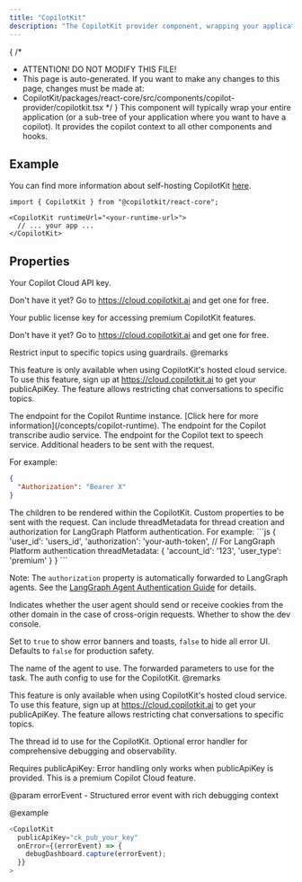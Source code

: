 ```yaml
---
title: "CopilotKit"
description: "The CopilotKit provider component, wrapping your application."
---
```


{
 /*
  * ATTENTION! DO NOT MODIFY THIS FILE!
  * This page is auto-generated. If you want to make any changes to this page, changes must be made at:
  * CopilotKit/packages/react-core/src/components/copilot-provider/copilotkit.tsx
  */
}
This component will typically wrap your entire application (or a sub-tree of your application where you want to have a copilot). It provides the copilot context to all other components and hooks.
 
## Example
 
You can find more information about self-hosting CopilotKit [here](/guides/self-hosting).
 
```tsx
import { CopilotKit } from "@copilotkit/react-core";
 
<CopilotKit runtimeUrl="<your-runtime-url>">
  // ... your app ...
</CopilotKit>
```

## Properties

<PropertyReference name="publicApiKey" type="string"  > 
Your Copilot Cloud API key.
 
  Don't have it yet? Go to https://cloud.copilotkit.ai and get one for free.
</PropertyReference>

<PropertyReference name="publicLicenseKey" type="string"  > 
Your public license key for accessing premium CopilotKit features.
 
  Don't have it yet? Go to https://cloud.copilotkit.ai and get one for free.
</PropertyReference>

<PropertyReference name="guardrails_c" type="{ validTopics?: string[]; invalidTopics?: string[]; }"  > 
Restrict input to specific topics using guardrails.
  @remarks
 
  This feature is only available when using CopilotKit's hosted cloud service. To use this feature, sign up at https://cloud.copilotkit.ai to get your publicApiKey. The feature allows restricting chat conversations to specific topics.
</PropertyReference>

<PropertyReference name="runtimeUrl" type="string"  > 
The endpoint for the Copilot Runtime instance. [Click here for more information](/concepts/copilot-runtime).
</PropertyReference>

<PropertyReference name="transcribeAudioUrl" type="string"  > 
The endpoint for the Copilot transcribe audio service.
</PropertyReference>

<PropertyReference name="textToSpeechUrl" type="string"  > 
The endpoint for the Copilot text to speech service.
</PropertyReference>

<PropertyReference name="headers" type="Record<string, string>"  > 
Additional headers to be sent with the request.
 
  For example:
  ```json
  {
    "Authorization": "Bearer X"
  }
  ```
</PropertyReference>

<PropertyReference name="children" type="ReactNode" required > 
The children to be rendered within the CopilotKit.
</PropertyReference>

<PropertyReference name="properties" type="Record<string, any>"  > 
Custom properties to be sent with the request.
  Can include threadMetadata for thread creation and authorization for LangGraph Platform authentication.
  For example:
  ```js
  {
    'user_id': 'users_id',
    'authorization': 'your-auth-token', // For LangGraph Platform authentication
    threadMetadata: {
      'account_id': '123',
      'user_type': 'premium'
    }
  }
  ```
 
  Note: The `authorization` property is automatically forwarded to LangGraph agents. See the [LangGraph Agent Authentication Guide](/langgraph/shared/guides/langgraph-platform-authentication) for details.
</PropertyReference>

<PropertyReference name="credentials" type="RequestCredentials"  > 
Indicates whether the user agent should send or receive cookies from the other domain
  in the case of cross-origin requests.
</PropertyReference>

<PropertyReference name="showDevConsole" type="boolean"  > 
Whether to show the dev console.
 
  Set to `true` to show error banners and toasts, `false` to hide all error UI.
  Defaults to `false` for production safety.
</PropertyReference>

<PropertyReference name="agent" type="string"  > 
The name of the agent to use.
</PropertyReference>

<PropertyReference name="forwardedParameters" type="Pick<ForwardedParametersInput, 'temperature'>"  > 
The forwarded parameters to use for the task.
</PropertyReference>

<PropertyReference name="authConfig_c" type="{ SignInComponent: React.ComponentType<{ onSignInComplete: (authState: AuthState) => void; }>; }"  > 
The auth config to use for the CopilotKit.
  @remarks
 
  This feature is only available when using CopilotKit's hosted cloud service. To use this feature, sign up at https://cloud.copilotkit.ai to get your publicApiKey. The feature allows restricting chat conversations to specific topics.
</PropertyReference>

<PropertyReference name="threadId" type="string"  > 
The thread id to use for the CopilotKit.
</PropertyReference>

<PropertyReference name="onError" type="CopilotErrorHandler"  > 
Optional error handler for comprehensive debugging and observability.
 
  Requires publicApiKey: Error handling only works when publicApiKey is provided.
  This is a premium Copilot Cloud feature.
 
  @param errorEvent - Structured error event with rich debugging context
 
  @example
  ```typescript
  <CopilotKit
    publicApiKey="ck_pub_your_key"
    onError={(errorEvent) => {
      debugDashboard.capture(errorEvent);
    }}
  >
  ```
</PropertyReference>

